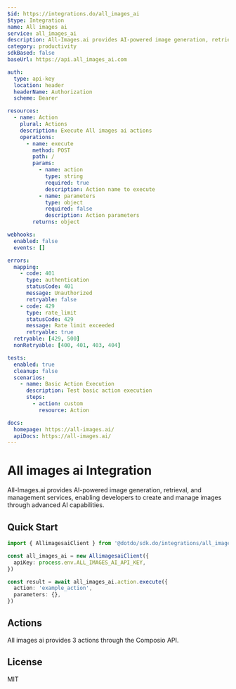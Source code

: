 ```yaml
---
$id: https://integrations.do/all_images_ai
$type: Integration
name: All images ai
service: all_images_ai
description: All-Images.ai provides AI-powered image generation, retrieval, and management services, enabling developers to create and manage images through advanced AI capabilities.
category: productivity
sdkBased: false
baseUrl: https://api.all_images_ai.com

auth:
  type: api-key
  location: header
  headerName: Authorization
  scheme: Bearer

resources:
  - name: Action
    plural: Actions
    description: Execute All images ai actions
    operations:
      - name: execute
        method: POST
        path: /
        params:
          - name: action
            type: string
            required: true
            description: Action name to execute
          - name: parameters
            type: object
            required: false
            description: Action parameters
        returns: object

webhooks:
  enabled: false
  events: []

errors:
  mapping:
    - code: 401
      type: authentication
      statusCode: 401
      message: Unauthorized
      retryable: false
    - code: 429
      type: rate_limit
      statusCode: 429
      message: Rate limit exceeded
      retryable: true
  retryable: [429, 500]
  nonRetryable: [400, 401, 403, 404]

tests:
  enabled: true
  cleanup: false
  scenarios:
    - name: Basic Action Execution
      description: Test basic action execution
      steps:
        - action: custom
          resource: Action

docs:
  homepage: https://all-images.ai/
  apiDocs: https://all-images.ai/
---
```


# All images ai Integration

All-Images.ai provides AI-powered image generation, retrieval, and management services, enabling developers to create and manage images through advanced AI capabilities.

## Quick Start

```typescript
import { AllimagesaiClient } from '@dotdo/sdk.do/integrations/all_images_ai'

const all_images_ai = new AllimagesaiClient({
  apiKey: process.env.ALL_IMAGES_AI_API_KEY,
})

const result = await all_images_ai.action.execute({
  action: 'example_action',
  parameters: {},
})
```

## Actions

All images ai provides 3 actions through the Composio API.

## License

MIT
